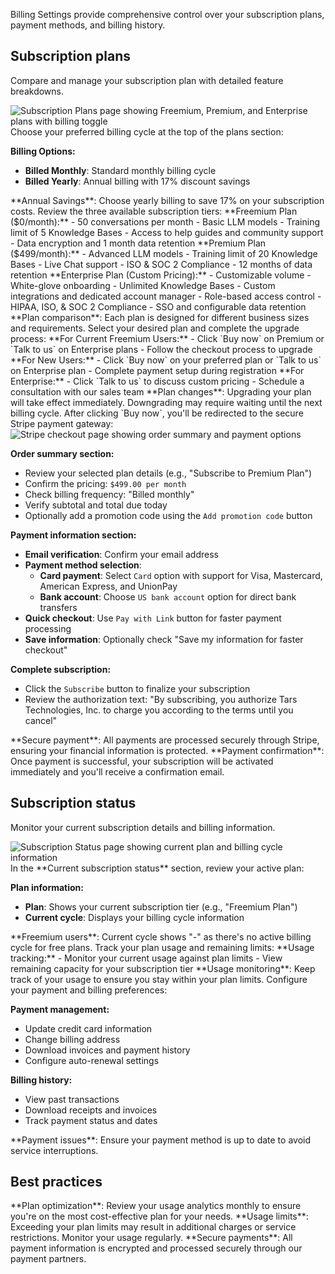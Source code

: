 Billing Settings provide comprehensive control over your subscription plans, payment methods, and billing history.

## Subscription plans

Compare and manage your subscription plan with detailed feature breakdowns.

<Frame>
  <img
    src="/images/dashboard/account/step-5-subscription-plans.png"
    alt="Subscription Plans page showing Freemium, Premium, and Enterprise plans with billing toggle"
  />
</Frame>

<Steps>
<Step title="Select billing frequency" icon="calendar">
  Choose your preferred billing cycle at the top of the plans section:
  
  **Billing Options:**
  - **Billed Monthly**: Standard monthly billing cycle
  - **Billed Yearly**: Annual billing with 17% discount savings
  
  <Tip>
  **Annual Savings**: Choose yearly billing to save 17% on your subscription costs.
  </Tip>
</Step>

<Step title="Compare plan features" icon="chart-bar">
  Review the three available subscription tiers: **Freemium Plan ($0/month):** -
  50 conversations per month - Basic LLM models - Training limit of 5 Knowledge
  Bases - Access to help guides and community support - Data encryption and 1
  month data retention **Premium Plan ($499/month):** - Advanced LLM models -
  Training limit of 20 Knowledge Bases - Live Chat support - ISO & SOC 2
  Compliance - 12 months of data retention **Enterprise Plan (Custom Pricing):**
  - Customizable volume - White-glove onboarding - Unlimited Knowledge Bases -
  Custom integrations and dedicated account manager - Role-based access control
  - HIPAA, ISO, & SOC 2 Compliance - SSO and configurable data retention
  <Info>
    **Plan comparison**: Each plan is designed for different business sizes and
    requirements.
  </Info>
</Step>

<Step title="Upgrade or purchase plan" icon="arrow-up">
  Select your desired plan and complete the upgrade process: **For Current
  Freemium Users:** - Click `Buy now` on Premium or `Talk to us` on Enterprise
  plans - Follow the checkout process to upgrade **For New Users:** - Click `Buy
  now` on your preferred plan or `Talk to us` on Enterprise plan - Complete
  payment setup during registration **For Enterprise:** - Click `Talk to us` to
  discuss custom pricing - Schedule a consultation with our sales team
  <Warning>
    **Plan changes**: Upgrading your plan will take effect immediately.
    Downgrading may require waiting until the next billing cycle.
  </Warning>
</Step>

<Step title="Complete checkout process" icon="credit-card">
  After clicking `Buy now`, you'll be redirected to the secure Stripe payment gateway:
  
  <Frame>
  <img src="/images/dashboard/account/step-5-checkout-subscription.png" alt="Stripe checkout page showing order summary and payment options" />
  </Frame>
  
  **Order summary section:**
  - Review your selected plan details (e.g., "Subscribe to Premium Plan")
  - Confirm the pricing: `$499.00 per month`
  - Check billing frequency: "Billed monthly"
  - Verify subtotal and total due today
  - Optionally add a promotion code using the `Add promotion code` button
  
  **Payment information section:**
  - **Email verification**: Confirm your email address
  - **Payment method selection**:
    - **Card payment**: Select `Card` option with support for Visa, Mastercard, American Express, and UnionPay
    - **Bank account**: Choose `US bank account` option for direct bank transfers
  - **Quick checkout**: Use `Pay with Link` button for faster payment processing
  - **Save information**: Optionally check "Save my information for faster checkout"
  
  **Complete subscription:**
  - Click the `Subscribe` button to finalize your subscription
  - Review the authorization text: "By subscribing, you authorize Tars Technologies, Inc. to charge you according to the terms until you cancel"
  
  <Info>
  **Secure payment**: All payments are processed securely through Stripe, ensuring your financial information is protected.
  </Info>
  
  <Check>
  **Payment confirmation**: Once payment is successful, your subscription will be activated immediately and you'll receive a confirmation email.
  </Check>
</Step>
</Steps>

## Subscription status

Monitor your current subscription details and billing information.

<Frame>
  <img
    src="/images/dashboard/account/step-6-subscription-status.png"
    alt="Subscription Status page showing current plan and billing cycle information"
  />
</Frame>

<Steps>
<Step title="View current plan details" icon="circle-info">
  In the **Current subscription status** section, review your active plan:
  
  **Plan information:**
  - **Plan**: Shows your current subscription tier (e.g., "Freemium Plan")
  - **Current cycle**: Displays your billing cycle information
  
  <Info>
  **Freemium users**: Current cycle shows "-" as there's no active billing cycle for free plans.
  </Info>
</Step>

<Step title="Monitor usage and limits" icon="gauge">
  Track your plan usage and remaining limits: **Usage tracking:** - Monitor your
  current usage against plan limits - View remaining capacity for your
  subscription tier
  <Tip>
    **Usage monitoring**: Keep track of your usage to ensure you stay within
    your plan limits.
  </Tip>
</Step>

<Step title="Manage billing settings" icon="credit-card">
  Configure your payment and billing preferences:
  
  **Payment management:**
  - Update credit card information
  - Change billing address
  - Download invoices and payment history
  - Configure auto-renewal settings
  
  **Billing history:**
  - View past transactions
  - Download receipts and invoices
  - Track payment status and dates
  
  <Warning>
  **Payment issues**: Ensure your payment method is up to date to avoid service interruptions.
  </Warning>
</Step>
</Steps>

## Best practices

<Tip>
  **Plan optimization**: Review your usage analytics monthly to ensure you're on
  the most cost-effective plan for your needs.
</Tip>

<Warning>
  **Usage limits**: Exceeding your plan limits may result in additional charges
  or service restrictions. Monitor your usage regularly.
</Warning>

<Info>
  **Secure payments**: All payment information is encrypted and processed
  securely through our payment partners.
</Info>
